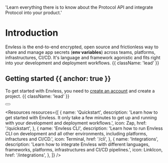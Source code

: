 

  'Learn everything there is to know about the Protocol API and integrate Protocol into your product.'

<HeroPattern />

# Introduction

Envless is the end-to-end encrypted, open source and frictionless way to share and manage app secrets (**env variables**) across teams, platforms, infrastructures, CI/CD. It's language and framework agonistic and fits right into your development and deployment workflows. {{ className: 'lead' }}

## Getting started {{ anchor: true }}

To get started with Envless, you need to [create an account](https://envless.dev/signup) and create a project. {{ className: 'lead' }}

<div className="not-prose my-6 flex gap-3">
  <Button
    href="https://envless.dev/signup"
    arrow="right"
    children="Signup to get started"
  />
</div>

<Resources
  resources={[
    {
      name: 'Quickstart',
      description:
        'Learn how to get started with Envless. It only take a few minutes to get up and running with your development and deployment workflows.',
      icon: Zap,
      href: '/quickstart',
    },
    {
      name: 'Envless CLI',
      description:
        'Learn how to run Envless CLI on development and all other environments, including platforms, infractures and CI/CD.',
      icon: Terminal,
      href: '/cli',
    },
    {
      name: 'Integrations',
      description:
        'Learn how to integrate Envless with different languages, frameworks, platforms, infrastructures and CI/CD pipelines.',
      icon: LinkIcon,
      href: '/integrations',
    },
  ]}
/>
